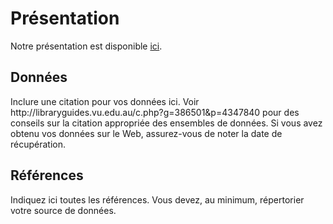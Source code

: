 

# Présentation

Notre présentation est disponible [ici](presentation/presentation.html).

## Données

Inclure une citation pour vos données ici.
Voir http://libraryguides.vu.edu.au/c.php?g=386501&p=4347840 pour des conseils sur la citation appropriée des ensembles de données.
Si vous avez obtenu vos données sur le Web, assurez-vous de noter la date de récupération.

## Références

Indiquez ici toutes les références. Vous devez, au minimum, répertorier votre source de données.

